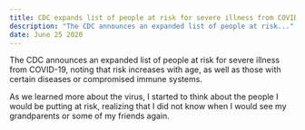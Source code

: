 ```yaml
---
title: CDC expands list of people at risk for severe illness from COVID-19
description: "The CDC announces an expanded list of people at risk..."
date: June 25 2020
---
```


The CDC announces an expanded list of people at risk for severe illness from COVID-19, noting that risk increases with age, as well as those with certain diseases or compromised immune systems.

As we learned more about the virus, I started to think about the people I would be putting at risk, realizing that I did not know when I would see my grandparents or some of my friends again.
